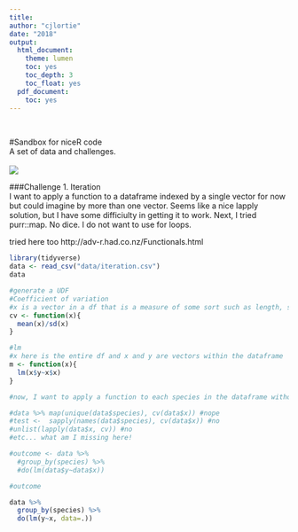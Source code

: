 ```yaml
---
title:
author: "cjlortie"
date: "2018"
output:
  html_document:
    theme: lumen
    toc: yes
    toc_depth: 3
    toc_float: yes
  pdf_document:
    toc: yes
---
```

<br>

#Sandbox for niceR code   
A set of data and challenges.  
<br>
![](./enchiridion.jpg)
<br>  


###Challenge 1. Iteration  
I want to apply a function to a dataframe indexed by a single vector for now but could imagine by more than one vector.  Seems like a nice lapply solution, but I have some difficiulty in getting it to work. Next, I tried purr::map.  No dice.  I do not want to use for loops.

tried here too
http://adv-r.had.co.nz/Functionals.html
```r
library(tidyverse)
data <- read_csv("data/iteration.csv")
data

#generate a UDF
#Coefficient of variation
#x is a vector in a df that is a measure of some sort such as length, size, etc
cv <- function(x){
  mean(x)/sd(x)
}

#lm
#x here is the entire df and x and y are vectors within the dataframe
m <- function(x){
  lm(x$y~x$x)
}

#now, I want to apply a function to each species in the dataframe without splicing into separate dfs

#data %>% map(unique(data$species), cv(data$x)) #nope
#test <-  sapply(names(data$species), cv(data$x)) #no
#unlist(lapply(data$x, cv)) #no
#etc... what am I missing here!

#outcome <- data %>% 
  #group_by(species) %>% 
  #do(lm(data$y~data$x))

#outcome

data %>% 
  group_by(species) %>% 
  do(lm(y~x, data=.))

```
